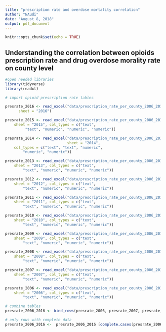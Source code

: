 ```yaml
---
title: "prescription rate and overdose mortality correlation"
author: "NAudi"
date: "August 8, 2018"
output: pdf_document
---
```


```r
knitr::opts_chunk$set(echo = TRUE)
```

## Understanding the correlation between opioids prescription rate and drug overdose morality rate on county level

```r
#open needed libraries 
library(tidyverse)
library(readxl)


```

```r
# import opioid prescription rate tables 

presrate_2016 <- read_excel("data/prescription_rate_per_county_2006_2016.xlsx", 
      sheet = "2016")

presrate_2015 <- read_excel("data/prescription_rate_per_county_2006_2016.xlsx", 
    sheet = "2015", col_types = c("text", 
         "text", "numeric", "numeric", "numeric"))

presrate_2014 <- read_excel("data/prescription_rate_per_county_2006_2016.xlsx", 
                            sheet = "2014",
    col_types = c("text", "text", "numeric", 
        "numeric", "numeric"))

presrate_2013 <- read_excel("data/prescription_rate_per_county_2006_2016.xlsx", 
    sheet = "2013", col_types = c("text", 
        "text", "numeric", "numeric", "numeric"))

presrate_2012 <- read_excel("data/prescription_rate_per_county_2006_2016.xlsx", 
    sheet = "2012", col_types = c("text", 
        "text", "numeric", "numeric", "numeric"))

presrate_2011 <- read_excel("data/prescription_rate_per_county_2006_2016.xlsx", 
    sheet = "2011", col_types = c("text", 
        "text", "numeric", "numeric", "numeric"))

presrate_2010 <- read_excel("data/prescription_rate_per_county_2006_2016.xlsx", 
    sheet = "2010", col_types = c("text", 
        "text", "numeric", "numeric", "numeric"))

presrate_2009 <- read_excel("data/prescription_rate_per_county_2006_2016.xlsx", 
    sheet = "2009", col_types = c("text", 
        "text", "numeric", "numeric", "numeric"))

presrate_2008 <- read_excel("data/prescription_rate_per_county_2006_2016.xlsx", 
    sheet = "2008", col_types = c("text", 
        "text", "numeric", "numeric", "numeric"))

presrate_2007 <- read_excel("data/prescription_rate_per_county_2006_2016.xlsx", 
    sheet = "2007", col_types = c("text", 
        "text", "numeric", "numeric", "numeric"))

presrate_2006 <- read_excel("data/prescription_rate_per_county_2006_2016.xlsx", 
    sheet = "2006", col_types = c("text", 
        "text", "numeric", "numeric", "numeric")) 
```

```r
# combine tables 
presrate_2006_2016 <- bind_rows(presrate_2006, presrate_2007, presrate_2008, presrate_2009, presrate_2010, presrate_2011, presrate_2012, presrate_2013, presrate_2014, presrate_2015, presrate_2016)

# only rows with complete data
presrate_2006_2016 <-  presrate_2006_2016 [complete.cases(presrate_2006_2016), ]

```
